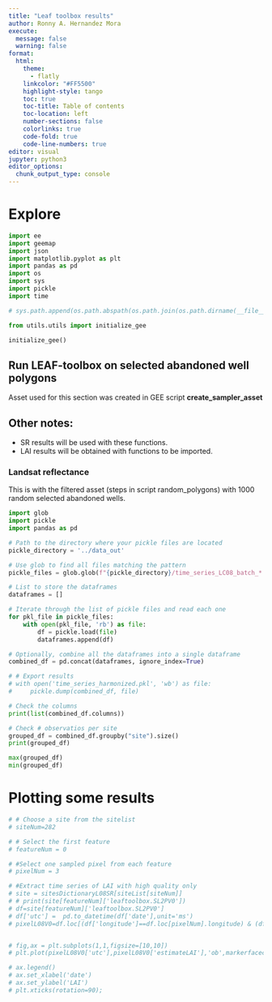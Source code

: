 ```yaml
---
title: "Leaf toolbox results"
author: Ronny A. Hernandez Mora
execute:
  message: false
  warning: false
format: 
  html:
    theme:
      - flatly
    linkcolor: "#FF5500"
    highlight-style: tango
    toc: true
    toc-title: Table of contents
    toc-location: left
    number-sections: false
    colorlinks: true
    code-fold: true
    code-line-numbers: true
editor: visual
jupyter: python3
editor_options: 
  chunk_output_type: console
---
```


# Explore  

```python
import ee
import geemap
import json
import matplotlib.pyplot as plt
import pandas as pd
import os
import sys
import pickle
import time

# sys.path.append(os.path.abspath(os.path.join(os.path.dirname(__file__), '..')))

from utils.utils import initialize_gee

initialize_gee()
```

## Run LEAF-toolbox on selected abandoned well polygons 

Asset used for this section was created in GEE script **create_sampler_asset**

## Other notes:

 - SR results will be used with these functions.
 - LAI results will be obtained with functions to be imported.

### Landsat reflectance

This is with the filtered asset (steps in script random_polygons) with 1000 random 
selected abandoned wells.

```python
import glob
import pickle
import pandas as pd

# Path to the directory where your pickle files are located
pickle_directory = '../data_out'

# Use glob to find all files matching the pattern
pickle_files = glob.glob(f"{pickle_directory}/time_series_LC08_batch_*.pkl")

# List to store the dataframes
dataframes = []

# Iterate through the list of pickle files and read each one
for pkl_file in pickle_files:
    with open(pkl_file, 'rb') as file:
        df = pickle.load(file)
        dataframes.append(df)

# Optionally, combine all the dataframes into a single dataframe
combined_df = pd.concat(dataframes, ignore_index=True)

# # Export results
# with open('time_series_harmonized.pkl', 'wb') as file:
#     pickle.dump(combined_df, file)
```


```python
# Check the columns
print(list(combined_df.columns))

# Check # observatios per site
grouped_df = combined_df.groupby("site").size()
print(grouped_df)

max(grouped_df)
min(grouped_df)
```

# Plotting some results

```python
# # Choose a site from the sitelist
# siteNum=282

# # Select the first feature
# featureNum = 0

# #Select one sampled pixel from each feature
# pixelNum = 3

# #Extract time series of LAI with high quality only
# site = sitesDictionaryL08SR[siteList[siteNum]]
# # print(site[featureNum]['leaftoolbox.SL2PV0'])
# df=site[featureNum]['leaftoolbox.SL2PV0']
# df['utc'] =  pd.to_datetime(df['date'],unit='ms')
# pixelL08V0=df.loc[(df['longitude']==df.loc[pixelNum].longitude) & (df['latitude']==df.loc[pixelNum].latitude) & (df['QC']==0)]


# fig,ax = plt.subplots(1,1,figsize=[10,10])
# plt.plot(pixelL08V0['utc'],pixelL08V0['estimateLAI'],'ob',markerfacecolor='none', label='L08V1')

# ax.legend()
# ax.set_xlabel('date')
# ax.set_ylabel('LAI')
# plt.xticks(rotation=90);
```









